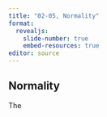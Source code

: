 ```yaml
---
title: "02-05, Normality"
format: 
  revealjs:
    slide-number: true
    embed-resources: true
editor: source
---
```


## Normality

:::notes
The
:::
  

